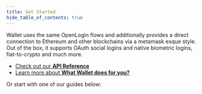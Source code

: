 ```yaml
---
title: Get Started
hide_table_of_contents: true
---
```



Wallet uses the same OpenLogin flows and additionally provides a direct connection to Ethereum and other blockchains via a metamask esque style. Out
of the box, it supports OAuth social logins and native biometric logins, fiat-to-crypto and much more.

- [Check out our **API Reference**](api-reference/installation)
- [Learn more about **What Wallet does for you?**](what-is-wallet)

Or start with one of our guides below:

<GetStartedCards />

